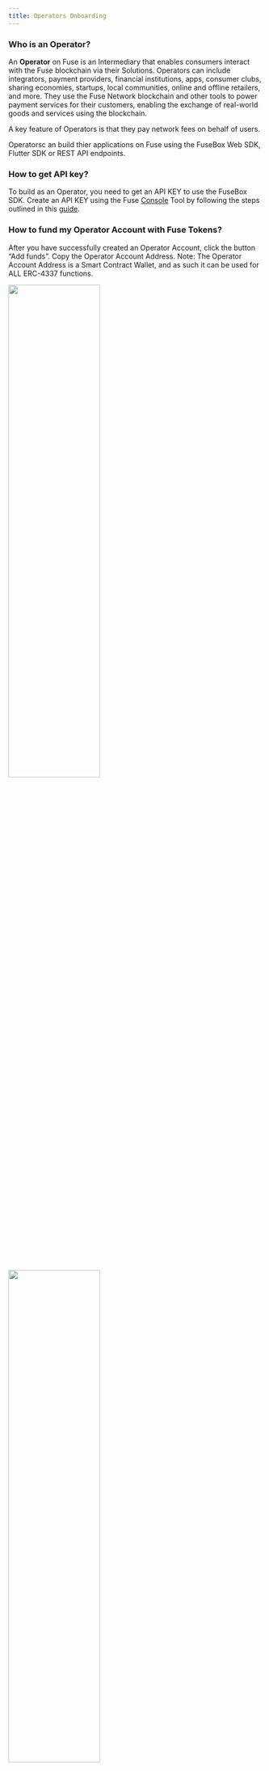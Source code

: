 ```yaml
---
title: Operators Onboarding
---
```


### Who is an Operator?

An **Operator** on Fuse is an Intermediary that enables consumers interact with the Fuse blockchain via their Solutions. Operators can include integrators, payment providers, financial institutions, apps, consumer clubs, sharing economies, startups, local communities, online and offline retailers, and more. They use the Fuse Network blockchain and other tools to power payment services for their customers, enabling the exchange of real-world goods and services using the blockchain.

A key feature of Operators is that they pay network fees on behalf of users.

Operatorsc an  build thier applications on Fuse using the FuseBox Web SDK, Flutter SDK or REST API endpoints.


### How to get API key?
To build as an Operator, you need to get an API KEY to use the FuseBox SDK. Create an API KEY using the Fuse [Console](https://console.fuse.io/build) Tool by following the steps outlined in this [guide](../../fuse-box/getting-started). 

###  How to fund my Operator Account with Fuse Tokens?

After you have successfully created an Operator Account, click the button “Add funds”. Copy the Operator Account Address.
Note: The Operator Account Address is a Smart Contract Wallet, and as such it can be used for ALL ERC-4337 functions.

<img src="/img/console/operator-add-funds.png" width="60%" height="50%" />

<img src="/img/console/operator-balance.png" width="60%" height="50%" />

Once you have funded the Operator Account with at least 10 Fuse Tokens, you can then access the API Key.


<img src="/img/console/operator-dashboard-final.png" width="60%" height="50%" />

**Note: Operator Functions are currently only available on Mainnet.**

### How to get Fuse Tokens?

FUSE is available on several centralized (CEX) and decentralized DEX [exchanges](../intro-to-fuse/fuse_token#where-to-buy-fuse-token).

Via [Voltage Finance](https://voltage.finance/home).

[BSC Bridge](../guides/Voltage-Finance-bridge-FuseBNB-Chain)

### How to deploy a Smart Contract on Fuse?

You can read the section on "**Build on Fuse [Guides](../../developers/deploying-smart-contracts/)**".

### How to build on Sparknet?
To deploy applications to Fuse Sparknet, follow the "Build on Fuse Guide" and set the Network ID to **123**.

### How to deploy to mainnet?
To deploy applications to Fuse Sparknet, follow the "Build on Fuse Guide" and set the Network ID to **122**.

###  How to find ALL API endpoints?

[API References](/api-introduction).

### How to find ALL Web/Flutter SDK methods

The [FuseBox SDK](../../fuse-box/sdk/) contains ALL the methods required for building a complete application on Fuse. The SDKs for both Flutter and JS. The FuseBox SDK simplifies the incorporation of Account Abstraction on the Fuse Blockchain, offering features such as:

- Smart Contract Wallet Creation.
- ERC20 and Native FUSE Transfers.
- Staking.
- Data Services.
- Trading Functions.


### How do you  set up a Paymaster?

Upon successfully creating an API and funding your Operator Account, your Operator Account Paymaster is pre-funded with 1 FUSE (enough to sponser ~300 txns) and you can set up your application for a Gasless experience by parsing a 3rd argument when initializing the FuseBox SDK.

Ensure you replace YOUR_FUSEBOX_API_KEY with your actual API key:

```js
const apiKey = "YOUR_FUSEBOX_API_KEY";
const credentials = new ethers.Wallet(privateKey);
const fuseSDK = await FuseSDK.init(apiKey, credentials, {
  withPaymaster: true,
});
```

###  Which node providers supports Fuse and their URLs?

See RPC Node Providers [page](../rpc).



###  How to get Fuse test tokens for building on Sparknet?

[ChainDrop faucet](https://chaindrop.org/?chainid=123&token=0xeeeeeeeeeeeeeeeeeeeeeeeeeeeeeeeeeeeeeeee "ChainDrop faucet"), [Stakely faucet](https://stakely.io/en/faucet/fuse-fuse) 


###  List of important Smart Contract Addresses?

[Here](../../category/important-smart-contracts) are a collection of Smart Contracts address that you need to know in the course of building on Fuse. The Smart Contracts include Fuse Contracts deployed across other Blockchain networks.

###  Tutorial Guides:
- [FuseBox MetaMask Login](../../fuse-box/tutorials/metamask-login)
- [FuseBox Social Authentication using Web3Auth](../../fuse-box/tutorials/web3auth-login)
- [Send a Gasless transaction using FuseBox](../../fuse-box/tutorials/send-your-first-gasless-transaction)

